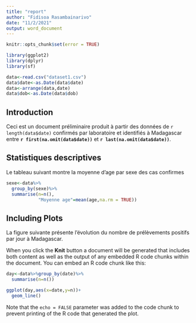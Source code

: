 ```yaml
---
title: "report"
author: "Fidisoa Rasambainarivo"
date: "11/2/2021"
output: word_document
---
```


```r
knitr::opts_chunk$set(error = TRUE)

library(ggplot2)
library(dplyr)
library(sf)

data<-read.csv("dataset1.csv")
data$date<-as.Date(data$date)
data<-arrange(data,date)
data$dob<-as.Date(data$dob)

```

## Introduction

Ceci est un document préliminaire produit à partir des données de  `r length(data$date)` confirmés par laboratoire et identifiés à Madagascar entre **`r first(na.omit(data$date))`**  et **`r last(na.omit(data$date))`**.

## Statistiques descriptives


Le tableau suivant montre la moyenne d'age par sexe des cas confirmes


```r

sexe<-data%>%
  group_by(sexe)%>%
  summarise(n=n(),
            "Moyenne age"=mean(age,na.rm = TRUE))

```

## Including Plots

La figure suivante présente l’évolution du nombre de prélèvements positifs  par jour à Madagascar.

When you click the **Knit** button a document will be generated that includes both content as well as the output of any embedded R code chunks within the document. You can embed an R code chunk like this:

```r

day<-data%>%group_by(date)%>%
  summarise(n=n())

ggplot(day,aes(x=date,y=n))+
  geom_line()
```

Note that the `echo = FALSE` parameter was added to the code chunk to prevent printing of the R code that generated the plot.
